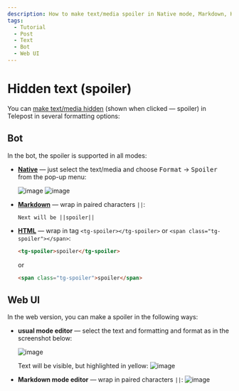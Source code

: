 ```yaml
---
description: How to make text/media spoiler in Native mode, Markdown, HTML
tags:
  - Tutorial
  - Post
  - Text
  - Bot
  - Web UI
---
```


# Hidden text (spoiler)

You can [make text/media hidden](https://telegram.org/blog/reactions-spoilers-translations/#spoilers) (shown when clicked — spoiler) in Telepost in several formatting options:

## Bot

In the bot, the spoiler is supported in all modes:

* **[Native](native-mode.mdx)** — just select the text/media and choose <kbd>Format</kbd> → <kbd>Spoiler</kbd> from the pop-up menu:

  ![image](https://user-images.githubusercontent.com/24430718/220902300-12d4e906-9a61-46e1-8351-dc9e933a4dab.jpg)
  ![image](https://user-images.githubusercontent.com/24430718/220902421-bbe8b785-1f02-439e-a366-d03f1cb672b4.jpg)

* **[Markdown](https://core.telegram.org/bots/api#markdownv2-style)** — wrap in paired characters `||`:

  ```text
  Next will be ||spoiler||
  ```

* **[HTML](https://core.telegram.org/bots/api#html-style)** — wrap in tag `<tg-spoiler></tg-spoiler>` or `<span class="tg-spoiler"></span>`:

  ```html
  <tg-spoiler>spoiler</tg-spoiler>
  ```

  or

  ```html
  <span class="tg-spoiler">spoiler</span>
  ```

## Web UI

In the web version, you can make a spoiler in the following ways:

* **usual mode editor** — select the text and formatting and format as in the screenshot below:

  ![image](https://user-images.githubusercontent.com/24430718/220900766-1d10c6f4-1255-42da-b95f-5c6e93044d7f.png)

  Text will be visible, but highlighted in yellow:
  ![image](https://user-images.githubusercontent.com/24430718/220914642-03e7e20c-d612-4e1b-af6d-d295ba899058.png)

* **Markdown mode editor** — wrap in paired characters `||`:
  ![image](https://user-images.githubusercontent.com/24430718/220951037-e234d0e3-e478-4e90-9c6d-46b0017e8bfb.png)
